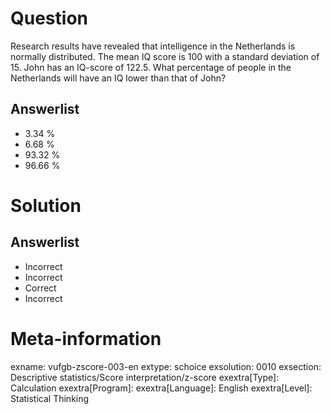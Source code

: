 Question
========

Research results have revealed that intelligence in the Netherlands is normally distributed. The mean IQ score is 100 with a standard deviation of 15. John has an IQ-score of 122.5. What percentage of people in the Netherlands will have an IQ lower than that of John?
  
Answerlist
----------
* 3.34 %
* 6.68 %
* 93.32 %
* 96.66 %


Solution
========

Answerlist
----------
* Incorrect
* Incorrect
* Correct
* Incorrect

Meta-information
================
exname: vufgb-zscore-003-en
extype: schoice
exsolution: 0010
exsection: Descriptive statistics/Score interpretation/z-score
exextra[Type]: Calculation
exextra[Program]: 
exextra[Language]: English
exextra[Level]: Statistical Thinking
